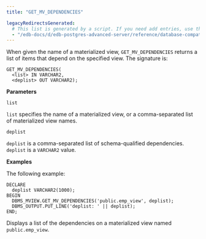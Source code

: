 ```yaml
---
title: "GET_MV_DEPENDENCIES"

legacyRedirectsGenerated:
  # This list is generated by a script. If you need add entries, use the `legacyRedirects` key.
  - "/edb-docs/d/edb-postgres-advanced-server/reference/database-compatibility-for-oracle-developers-built-in-package-guide/13/get_mv_dependencies.html"
---
```


When given the name of a materialized view, `GET_MV_DEPENDENCIES` returns a list of items that depend on the specified view. The signature is:

```text
GET_MV_DEPENDENCIES(
  <list> IN VARCHAR2,
  <deplist> OUT VARCHAR2);
```

**Parameters**

`list`

 `list` specifies the name of a materialized view, or a comma-separated list of materialized view names.

`deplist`

 `deplist` is a comma-separated list of schema-qualified dependencies. `deplist` is a `VARCHAR2` value.

**Examples**

The following example:

```text
DECLARE
  deplist VARCHAR2(1000);
BEGIN
  DBMS_MVIEW.GET_MV_DEPENDENCIES('public.emp_view', deplist);
  DBMS_OUTPUT.PUT_LINE('deplist: ' || deplist);
END;
```

Displays a list of the dependencies on a materialized view named `public.emp_view`.
